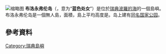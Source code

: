 [[File:Blå_Jungfrun,_bred.jpg|缩略图]]
'''布洛永弗伦岛'''（{{lang-sv|Blå Jungfrun}}，意为“'''蓝色处女'''”）是位於[[瑞典|瑞典]][[波羅的海|波羅的海]]的一個島嶼。布洛永弗伦岛是一個無人島，面積{{convert|0.7|km2|mi2|abbr=on}}，島上平均高度是{{convert|86|m|ft|abbr=on}}。岛上建有[[布洛永弗伦国家公园|同名国家公园]]。

== 參考資料 ==
{{reflist}}
{{Commons category|Blå Jungfrun}}
[[Category:瑞典島嶼|Category:瑞典島嶼]]